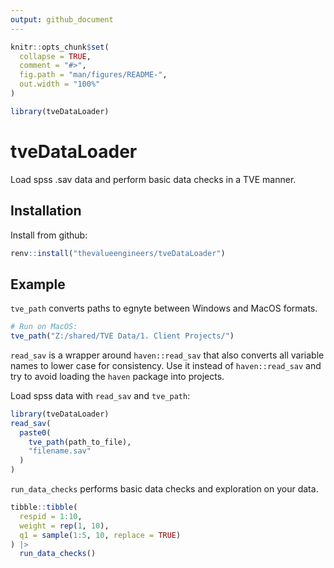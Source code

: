 ```yaml
---
output: github_document
---
```


<!-- README.md is generated from README.Rmd. Please edit that file -->

```r
knitr::opts_chunk$set(
  collapse = TRUE,
  comment = "#>",
  fig.path = "man/figures/README-",
  out.width = "100%"
)

library(tveDataLoader)
```

# tveDataLoader

<!-- badges: start -->
<!-- badges: end -->

Load spss .sav data and perform basic data checks in a TVE manner.

## Installation

Install from github:

``` r
renv::install("thevalueengineers/tveDataLoader")
```

## Example

`tve_path` converts paths to egnyte between Windows and MacOS formats.

``` r
# Run on MacOS:
tve_path("Z:/shared/TVE Data/1. Client Projects/")
```

`read_sav` is a wrapper around `haven::read_sav` that also converts all variable
names to lower case for consistency. Use it instead of `haven::read_sav` and try
to avoid loading the `haven` package into projects.

Load spss data with `read_sav` and `tve_path`:

```r
library(tveDataLoader)
read_sav(
  paste0(
    tve_path(path_to_file),
    "filename.sav"
  )
)
```

`run_data_checks` performs basic data checks and exploration on your data.

``` r
tibble::tibble(
  respid = 1:10,
  weight = rep(1, 10),
  q1 = sample(1:5, 10, replace = TRUE)
) |> 
  run_data_checks()

```


